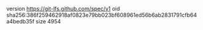 version https://git-lfs.github.com/spec/v1
oid sha256:386f259462918af0823e79bb023bf608961ed56b6ab2831791cfb64a4bedb35f
size 4954
